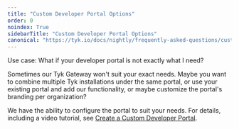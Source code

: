 ```yaml
---
title: "Custom Developer Portal Options"
order: 0
noindex: True
sidebarTitle: "Custom Developer Portal Options"
canonical: "https://tyk.io/docs/nightly/frequently-asked-questions/custom-developer-portal-options"
---
```



<LegacyClassicPortalApi/>

Use case: What if your developer portal is not exactly what I need?

Sometimes our Tyk Gateway won't suit your exact needs.  Maybe you want to combine multiple Tyk installations under the same portal, or use your existing portal and add our functionality, or maybe customize the portal's branding per organization?

We have the ability to configure the portal to suit your needs. For details, including a video tutorial, see [Create a Custom Developer Portal](/docs/nightly/tyk-developer-portal/tyk-portal-classic/customise/custom-developer-portal).
